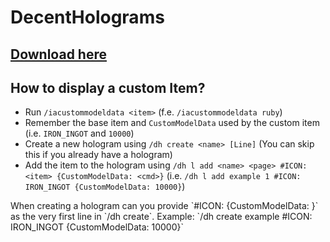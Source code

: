 # DecentHolograms

## [Download here](https://www.spigotmc.org/resources/96927/)

## How to display a custom Item?

- Run `/iacustommodeldata <item>` (f.e. `/iacustommodeldata ruby`)
- Remember the base item and `CustomModelData` used by the custom item (i.e. `IRON_INGOT` and `10000`)
- Create a new hologram using `/dh create <name> [Line]` (You can skip this if you already have a hologram)
- Add the item to the hologram using `/dh l add <name> <page> #ICON: <item> {CustomModelData: <cmd>}` (i.e. `/dh l add example 1 #ICON: IRON_INGOT {CustomModelData: 10000}`)


<Note>
When creating a hologram can you provide `#ICON: <item> {CustomModelData: <cmd>}` as the very first line in `/dh create`.  
Example: `/dh create example #ICON: IRON_INGOT {CustomModelData: 10000}`
</Note>